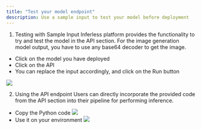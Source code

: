 ```yaml
---
title: "Test your model endpoint"
description: Use a sample input to test your model before deployment
---
```


1.  Testing with Sample Input Inferless platform provides the functionality to try and test the model in the API section. For the image generation model output, you have to use any base64 decoder to get the image.  
   * Click on the model you have deployed  
   * Click on the API  
   * You can replace the input accordingly, and click on the Run button

![](/images/test-your-endpoint-1.png)

2.  Using the API endpoint Users can directly incorporate the provided code from the API section into their pipeline for performing inference.
   * Copy the Python code
![](/images/test-your-endpoint-2.png)
   * Use it on your environment
![](/images/tep-3-use-api-url.png)